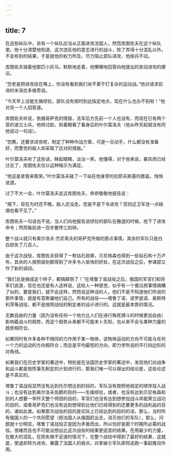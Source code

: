 ```yaml
---
---
---
```

title: 7
---





在这些纵队中，另有一个纵队应当从正面进攻法国人，然而库图佐夫在这个纵队里。他十分清楚地知道，这次违反他的意志进行的战斗，除了弄得十分混乱以外，不会有别的结果，于是就他的权力所及，尽力阻止部队进攻，他按兵不动。

库图佐夫骑着他那匹小灰马，默默地走着，他懒懒地回答向他提出的发动进攻的建议。

“您老是把进攻挂在嘴上，你没有看到我们尚不善于打复杂的运动战。”他对请求前进的米洛拉多维奇说。

“今天早上没能生擒缪拉，部队没有按时到达指定地点，现在什么也办不到啦！”他对另一个人回答道。

库图佐夫听说，依据哥萨克的情报，法军后方先前一个人也没有，而现在已有两个营的波兰士兵，他转过脸，斜着眼看了看身后的叶尔莫洛夫（他从昨天起就没有同他说过一句话）。

“您瞧，还要求进攻呢，制定了种种作战方案，可是一旦动手，什么都没有准备好，而警觉的敌人却采取了应对的措施。”

叶尔莫洛夫听了这些话，眯起眼睛，淡淡一笑，他懂得，对于他来说，暴风雨已经过去了，库图佐夫仅以这种暗示为满足。

“他这是拿我来取笑。”叶尔莫洛夫碰了一下站在他身旁的拉耶夫斯基的膝盖，悄悄说道。

过了不大一会，叶尔莫洛夫走近库图佐夫，恭恭敬敬地报告说：

“阁下，现在为时还不晚，敌人还没走。您是不是下令进攻？否则近卫军连一点硝烟也看不见了。”

库图佐夫一句话也不说，当人们向他报告说缪拉的部队在撤退的时候，他下了进攻命令；然而每前进一百步要停三刻钟。

整个战斗就只有奥尔洛夫·杰尼索夫的哥萨克所做的那点事情，其余的军队只是白白损失了几百人。

由于这次战役，库图佐夫获得了一枚钻石勋章，贝尼格森也得到一些钻石和十万卢布，其余的人按照级别都得到了许多令人愉快的好处，在这次战役之后，参谋部又作了新的调动。

“我们总是搞成这个样子，都搞颠倒了！”在塔鲁丁诺战役之后，俄国的军官们和将军们说道，现在也还是有人这样说，这给人一种感觉，似乎有一个傻瓜把事情搞糟了似的，要是我们，就不会这样。然而说这种话的人，他们不是不知道他们所说的那件事情，就是有意欺骗他们自己。所有的战役——塔鲁丁诺、波罗底诺、奥斯特利茨等战役，都不是按照战役的制定者的设计进行的。这就是最本质的情况。

无数自由的力量（因为没有任何一个地方比人们在进行殊死搏斗的时候更加自由）影响着战斗的趋势，而这个趋势从来都不可能未卜先知，也从来不会与某种力量的趋势相符合。

如果同时有许多各种不相同的力作用于某一物体，该物体运动的方向不可能与任何一个力的运动的方向相符合；而总是平均最短的方向，即力学所说的平行四边形的对角线。

如果我们在历史学家的著述中，特别是在法国历史学家的著述中，发现他们对战争和战斗都是按照事先制定的计划进行的，那我们唯一可以得出的结论是，这些论述是不真实的。

塔鲁丁诺战役显然没有达到托尔想达到的目的，军队没有按照他规定的顺序投入战斗；也没有达到奥尔洛夫伯爵的目的——生擒缪拉，或者，也没有达到贝尼格森和别的人想要一举歼灭整个师团的目的，军官们也没有达到想参加战斗并能荣立战功的目的，或者哥萨克们也没有达到想得到比他们已经得到的还要更多的战利品的目的，诸如此类。如果那次战役的目的是实际上已经达到的目的的话，那么，当时所有俄国人的一个共同愿望（把法国人从俄国赶出去，消灭他们的军队），那么，问题就十分明显，塔鲁丁诺战役正是因为矛盾而出，所以恰好是那个时期所必需的战役。很难而且也不可能设想出比这次战役的结果更适宜的结果。在用最少的力量，在极大的混乱，在损失微不足道的情况下，在整个战役中得到了最好的结果，这就是，使退却转为进攻，暴露了法国人的弱点，对拿破仑军队即将逃跑一事起推动作用。